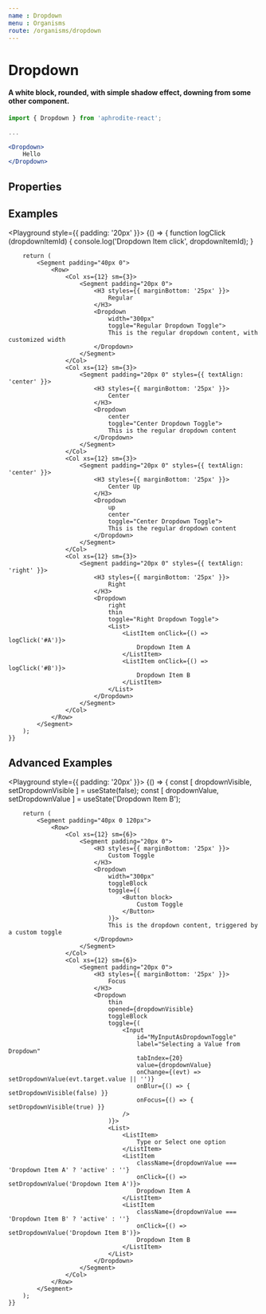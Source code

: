 ```yaml
---
name : Dropdown
menu : Organisms
route: /organisms/dropdown
---
```



# Dropdown
#### A white block, rounded, with simple shadow effect, downing from some other component.

```jsx
import { Dropdown } from 'aphrodite-react';

...

<Dropdown>
    Hello
</Dropdown>
```

## Properties
<Props of={Dropdown} />

## Examples
<Playground style={{ padding: '20px' }}>
    {() => {
        function logClick (dropdownItemId) {
            console.log('Dropdown Item click', dropdownItemId);
        }

        return (
            <Segment padding="40px 0">
                <Row>
                    <Col xs={12} sm={3}>
                        <Segment padding="20px 0">
                            <H3 styles={{ marginBottom: '25px' }}>
                                Regular
                            </H3>
                            <Dropdown
                                width="300px"
                                toggle="Regular Dropdown Toggle">
                                This is the regular dropdown content, with customized width
                            </Dropdown>
                        </Segment>
                    </Col>
                    <Col xs={12} sm={3}>
                        <Segment padding="20px 0" styles={{ textAlign: 'center' }}>
                            <H3 styles={{ marginBottom: '25px' }}>
                                Center
                            </H3>
                            <Dropdown
                                center
                                toggle="Center Dropdown Toggle">
                                This is the regular dropdown content
                            </Dropdown>
                        </Segment>
                    </Col>
                    <Col xs={12} sm={3}>
                        <Segment padding="20px 0" styles={{ textAlign: 'center' }}>
                            <H3 styles={{ marginBottom: '25px' }}>
                                Center Up
                            </H3>
                            <Dropdown
                                up
                                center
                                toggle="Center Dropdown Toggle">
                                This is the regular dropdown content
                            </Dropdown>
                        </Segment>
                    </Col>
                    <Col xs={12} sm={3}>
                        <Segment padding="20px 0" styles={{ textAlign: 'right' }}>
                            <H3 styles={{ marginBottom: '25px' }}>
                                Right
                            </H3>
                            <Dropdown
                                right
                                thin
                                toggle="Right Dropdown Toggle">
                                <List>
                                    <ListItem onClick={() => logClick('#A')}>
                                        Dropdown Item A
                                    </ListItem>
                                    <ListItem onClick={() => logClick('#B')}>
                                        Dropdown Item B
                                    </ListItem>
                                </List>
                            </Dropdown>
                        </Segment>
                    </Col>
                </Row>
            </Segment>
        );
    }}
</Playground>

## Advanced Examples
<Playground style={{ padding: '20px' }}>
    {() => {
        const [ dropdownVisible, setDropdownVisible ] = useState(false);
        const [ dropdownValue, setDropdownValue ]     = useState('Dropdown Item B');

        return (
            <Segment padding="40px 0 120px">
                <Row>
                    <Col xs={12} sm={6}>
                        <Segment padding="20px 0">
                            <H3 styles={{ marginBottom: '25px' }}>
                                Custom Toggle
                            </H3>
                            <Dropdown
                                width="300px"
                                toggleBlock
                                toggle={(
                                    <Button block>
                                        Custom Toggle
                                    </Button>
                                )}>
                                This is the dropdown content, triggered by a custom toggle
                            </Dropdown>
                        </Segment>
                    </Col>
                    <Col xs={12} sm={6}>
                        <Segment padding="20px 0">
                            <H3 styles={{ marginBottom: '25px' }}>
                                Focus
                            </H3>
                            <Dropdown
                                thin
                                opened={dropdownVisible}
                                toggleBlock
                                toggle={(
                                    <Input
                                        id="MyInputAsDropdownToggle"
                                        label="Selecting a Value from Dropdown"
                                        tabIndex={20}
                                        value={dropdownValue}
                                        onChange={(evt) => setDropdownValue(evt.target.value || '')}
                                        onBlur={() => { setDropdownVisible(false) }}
                                        onFocus={() => { setDropdownVisible(true) }}
                                    />
                                )}>
                                <List>
                                    <ListItem>
                                        Type or Select one option
                                    </ListItem>
                                    <ListItem
                                        className={dropdownValue === 'Dropdown Item A' ? 'active' : ''}
                                        onClick={() => setDropdownValue('Dropdown Item A')}>
                                        Dropdown Item A
                                    </ListItem>
                                    <ListItem
                                        className={dropdownValue === 'Dropdown Item B' ? 'active' : ''}
                                        onClick={() => setDropdownValue('Dropdown Item B')}>
                                        Dropdown Item B
                                    </ListItem>
                                </List>
                            </Dropdown>
                        </Segment>
                    </Col>
                </Row>
            </Segment>
        );
    }}
</Playground>
